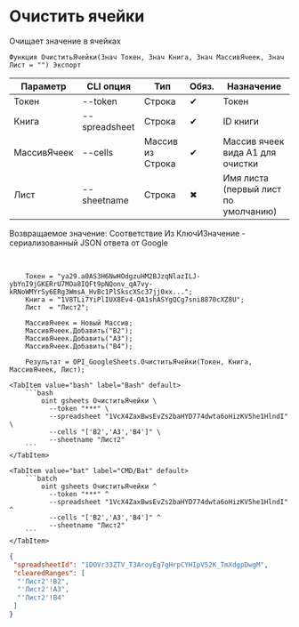 ﻿---
sidebar_position: 2
description: Очистить ячейки и другие функции для работы с Google Sheets в Открытом пакете интеграций - бесплатной open-source библиотеке интеграций для 1С:Предприятие 8, OneScript и CLI
keywords: [1C, 1С, 1С:Предприятие, 1С:Предприятие 8.3, API, Интеграция, Сервисы, Обмен, OneScript, CLI, Google Sheets]
---


# Очистить ячейки
 Очищает значение в ячейках



`Функция ОчиститьЯчейки(Знач Токен, Знач Книга, Знач МассивЯчеек, Знач Лист = "") Экспорт`

  | Параметр | CLI опция | Тип | Обяз. | Назначение |
  |-|-|-|-|-|
  | Токен | --token | Строка | &#x2714; | Токен |
  | Книга | --spreadsheet | Строка | &#x2714; | ID книги |
  | МассивЯчеек | --cells | Массив из Строка | &#x2714; | Массив ячеек вида А1 для очистки |
  | Лист | --sheetname | Строка | &#x2716; | Имя листа (первый лист по умолчанию) |

  
  Возвращаемое значение:   Соответствие Из КлючИЗначение - сериализованный JSON ответа от Google

<br/>




```bsl title="Пример использования для 1С:Предприятие/OneScript"
    Токен = "ya29.a0AS3H6NwHOdgzuHM2BJzqNlazILJ-ybYnI9jGKERrU7MOa8IQFt9pNQonv_qA7vy-kRNoWMYrSy6ERg3WmsA_HvBc1PlSkscXSc37jj0xx...";
    Книга = "1V8TLi7YiPlIUX8Ev4-QA1shASYgQCg7sni8870cXZ8U";
    Лист  = "Лист2";

    МассивЯчеек = Новый Массив;
    МассивЯчеек.Добавить("B2");
    МассивЯчеек.Добавить("A3");
    МассивЯчеек.Добавить("B4");

    Результат = OPI_GoogleSheets.ОчиститьЯчейки(Токен, Книга, МассивЯчеек, Лист);
```
    

 <Tabs>
  
    <TabItem value="bash" label="Bash" default>
        ```bash
            oint gsheets ОчиститьЯчейки \
              --token "***" \
              --spreadsheet "1VcX4ZaxBwsEvZs2baHYD774dwta6oHizKV5he1HlndI" \
              --cells "['B2','A3','B4']" \
              --sheetname "Лист2"
        ```
    </TabItem>
  
    <TabItem value="bat" label="CMD/Bat" default>
        ```batch
            oint gsheets ОчиститьЯчейки ^
              --token "***" ^
              --spreadsheet "1VcX4ZaxBwsEvZs2baHYD774dwta6oHizKV5he1HlndI" ^
              --cells "['B2','A3','B4']" ^
              --sheetname "Лист2"
        ```
    </TabItem>
</Tabs>


```json title="Результат"
{
 "spreadsheetId": "1DOVr33ZTV_T3AroyEg7gHrpCYHIpV52K_TmXdgpDwgM",
 "clearedRanges": [
  "'Лист2'!B2",
  "'Лист2'!A3",
  "'Лист2'!B4"
 ]
}
```
